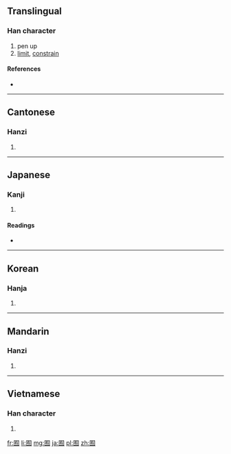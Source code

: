 ==Translingual==

===Han character===
{{Han char|rn=31|rad=囗|as=06|sn=9|four=6022<sub>7</sub>|canj=田大月 (WKB)}}

# pen up
# [[limit]], [[constrain]]

====References====
* {{Han ref|kx=0218.080|dkj=04756|dj=0446.100|hdz=10717.200|uh=56FF|ud=22271|bh=ABAA|bd=43946}}

----

==Cantonese==

===Hanzi===
{{yue-hanzi|jyut=|y=yau6}}

# {{defn|lang=yue|sort=囗06}}

----

==Japanese==

===Kanji===
{{ja-kanji|grade=|rs=囗06}}

# {{defn|lang=ja|sort=囗06}}

====Readings====
* {{ja-readings|on=[[ゆう]] (yū)|kun=[[その]] (sono)}}

----

==Korean==

===Hanja===
{{ko-hanja|hangeul=유|rv=yu|mr=yu}}

# {{defn|lang=ko|sort=囗06}}

----

==Mandarin==

===Hanzi===
{{cmn-hanzi|pin=[[yòu]] ([[you4]])|wg=yu<sup>4</sup>}}

# {{defn|lang=cmn|sort=囗06}}

----

==Vietnamese==

===Han character===
{{vi-hantu|[[hữu]]|rs=囗06}}

# {{defn|lang=vi|sort=囗06}}

[[fr:囿]]
[[li:囿]]
[[mg:囿]]
[[ja:囿]]
[[pl:囿]]
[[zh:囿]]